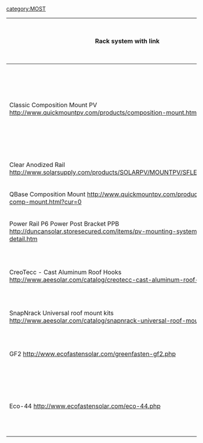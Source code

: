 {{MOST}}
[[category:MOST]]

{| class="wikitable"
|-
! Rack system with link
! Manufacturer
!Application (Shingles, Tiles, Slate, Low-slope)
! No. roof attachments/module
! Cost
! Size module
! Cost per W
! Notes
|-
|Classic Composition Mount PV http://www.quickmountpv.com/products/composition-mount.html?cur=0
|Quick Mount PV
|Ashphalt Shingled Roof
|1
|47.78 per mount
|
|
|printing flashing is probably not the best option but we can do bolt reinforced standoffs no problem.
|-
|Clear Anodized Rail http://www.solarsupply.com/products/SOLARPV/MOUNTPV/SFLEX/SFLEXCA.aspx
|S:Flex
|Pitched Roofs
|6
|31.96
|
|
|
|-
|QBase Composition Mount http://www.quickmountpv.com/products/qbase-comp-mount.html?cur=0
|Quick Mount PV
|Ashphalt Roof
|4
|
|
|
|
|-
|Power Rail P6 Power Post Bracket PPB http://duncansolar.storesecured.com/items/pv-mounting-systems/110012-detail.htm
|Power-FAB
|
|
|
|
|5.85 per unit
|
|-
|CreoTecc - Cast Aluminum Roof Hooks http://www.aeesolar.com/catalog/creotecc-cast-aluminum-roof-hooks
|AEE Solar
|Tiles
|6
|
|
|
|Might have to make each hook into 2 components
|-
|SnapNrack Universal roof mount kits http://www.aeesolar.com/catalog/snapnrack-universal-roof-mount-kits
|AEE Solar
|
|
|
|
|
|
|-
|GF2 http://www.ecofastensolar.com/greenfasten-gf2.php
|EcoFasten Solar
|Steep slope roofs, Composition shingle
|2 plus bolts
|15.22 per mount
|
|
|No flash
|-
|Eco-44 http://www.ecofastensolar.com/eco-44.php
|EcoFasten Solar
|Low sloped roof. Hot Tar, Membrane, or Built up roofing
|
|
|
|33.03
|
|}
